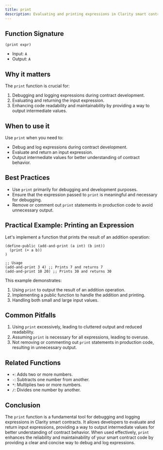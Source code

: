 ```yaml
---
title: print
description: Evaluating and printing expressions in Clarity smart contracts.
---
```


## Function Signature

```clarity
(print expr)
```

- Input: `A`
- Output: `A`

## Why it matters

The `print` function is crucial for:

1. Debugging and logging expressions during contract development.
2. Evaluating and returning the input expression.
3. Enhancing code readability and maintainability by providing a way to output intermediate values.

## When to use it

Use `print` when you need to:

- Debug and log expressions during contract development.
- Evaluate and return an input expression.
- Output intermediate values for better understanding of contract behavior.

## Best Practices

- Use `print` primarily for debugging and development purposes.
- Ensure that the expression passed to `print` is meaningful and necessary for debugging.
- Remove or comment out `print` statements in production code to avoid unnecessary output.

## Practical Example: Printing an Expression

Let's implement a function that prints the result of an addition operation:

```clarity
(define-public (add-and-print (a int) (b int))
  (print (+ a b))
)

;; Usage
(add-and-print 3 4) ;; Prints 7 and returns 7
(add-and-print 10 20) ;; Prints 30 and returns 30
```

This example demonstrates:
1. Using `print` to output the result of an addition operation.
2. Implementing a public function to handle the addition and printing.
3. Handling both small and large input values.

## Common Pitfalls

1. Using `print` excessively, leading to cluttered output and reduced readability.
2. Assuming `print` is necessary for all expressions, leading to overuse.
3. Not removing or commenting out `print` statements in production code, resulting in unnecessary output.

## Related Functions

- `+`: Adds two or more numbers.
- `-`: Subtracts one number from another.
- `*`: Multiplies two or more numbers.
- `/`: Divides one number by another.

## Conclusion

The `print` function is a fundamental tool for debugging and logging expressions in Clarity smart contracts. It allows developers to evaluate and return input expressions, providing a way to output intermediate values for better understanding of contract behavior. When used effectively, `print` enhances the reliability and maintainability of your smart contract code by providing a clear and concise way to debug and log expressions.
